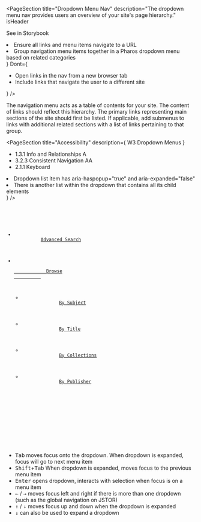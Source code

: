 
<PageSection
  title="Dropdown Menu Nav"
  description="The dropdown menu nav provides users an overview of your site's page hierarchy."
  isHeader
>
  <PharosLink href="#" target="_blank">
    See in Storybook
  </PharosLink>
</PageSection>

<PageSection
  title="Usage"
  description="Dropdown menu navs include a list of links that move users between sections of the application."
/>

<PageSection title="Best practices">
  <BestPractices
    Do={
      <ul>
        <li>Ensure all links and menu items navigate to a URL</li>
        <li>
          Group navigation menu items together in a Pharos dropdown menu based on related categories
        </li>
      </ul>
    }
    Dont={
      <ul>
        <li>Open links in the nav from a new browser tab</li>
        <li>Include links that navigate the user to a different site</li>
      </ul>
    }
  />
</PageSection>

<PageSection title="Content guidelines">
  <p>
    The navigation menu acts as a table of contents for your site. The content of links should
    reflect this hierarchy. The primary links representing main sections of the site should first be
    listed. If applicable, add submenus to links with additional related sections with a list of
    links pertaining to that group.
  </p>
</PageSection>

<PageSection
  title="Accessibility"
  description={
    <PharosLink href="https://www.w3.org/WAI/tutorials/menus/flyout/">W3 Dropdown Menus</PharosLink>
  }
>
  <PageSection subSectionLevel={1} title="Relevant WCAG guidelines">
    <ul>
      <li>
        <PharosLink href="https://www.w3.org/WAI/WCAG21/Understanding/info-and-relationships.html">
          1.3.1 Info and Relationships A
        </PharosLink>
      </li>
      <li>
        <PharosLink href="https://www.w3.org/WAI/WCAG21/Understanding/consistent-navigation">
          3.2.3 Consistent Navigation AA
        </PharosLink>
      </li>
      <li>
        <PharosLink href="https://www.w3.org/WAI/WCAG21/Understanding/keyboard">
          2.1.1 Keyboard
        </PharosLink>
      </li>
    </ul>
  </PageSection>
  <PageSection
    subSectionLevel={1}
    title="Importance"
    description="Dropdowns all users to better understand how menu items are related based on their grouping"
  />
  <PageSection
    subSectionLevel={1}
    title="Visual expectations"
    description="Dropdowns include some indication that they are expandable/interactable"
  />
  <PageSection
    subSectionLevel={1}
    title="Code expectations"
    description={
      <ul>
        <li>Dropdown list item has aria-haspopup="true" and aria-expanded="false"</li>
        <li>There is another list within the dropdown that contains all its child elements</li>
      </ul>
    }
  />
  <code>
    <nav role="navigation" aria-label="global">
      <ul>
        <li>
          <a href="...">Advanced Search</a>
        </li>
        <li className="...">
          <a href="..." aria-haspopup="true" aria-expanded="false">
            Browse
          </a>
          <ul>
            <li>
              <a href="...">By Subject</a>
            </li>
            <li>
              <a href="...">By Title</a>
            </li>
            <li>
              <a href="...">By Collections</a>
            </li>
            <li>
              <a href="...">By Publisher</a>
            </li>
          </ul>
        </li>
      </ul>
    </nav>
  </code>
  <PageSection subSectionLevel={1} title="Expected actions">
    <PageSection
      subSectionLevel={2}
      title="Screen reader"
      description='Reads "dropdown name, collapsed, menu item"'
    />
    <PageSection subSectionLevel={2} title="Keyboard">
      <ul>
        <li>
          <kbd>Tab</kbd> moves focus onto the dropdown. When dropdown is expanded, focus will go to
          next menu item
        </li>
        <li>
          <kbd>Shift</kbd>+<kbd>Tab</kbd> When dropdown is expanded, moves focus to the previous
          menu item
        </li>
        <li>
          <kbd>Enter</kbd> opens dropdown, interacts with selection when focus is on a menu item
        </li>
        <li>
          <kbd>←</kbd> / <kbd>→</kbd> moves focus left and right if there is more than one dropdown
          (such as the global navigation on JSTOR)
        </li>
        <li>
          <kbd>↑</kbd> / <kbd>↓</kbd> moves focus up and down when the dropdown is expanded
        </li>
        <li>
          <kbd>↓</kbd> can also be used to expand a dropdown
        </li>
      </ul>
    </PageSection>
  </PageSection>
</PageSection>
